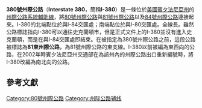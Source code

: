 {{Infobox US Road
|Name = 380號州際公路<br/>Interstate 380
|Shield = I-380.svg
|Map = I-380 (PA) map.svg
|Direction A = 南
|Direction B = 北
|System=州际公路系统
|From = [[File:I-80.svg|20px]][[I-80|I-80]]（{{link-en|唐克漢諾克鎮區 (賓夕法尼亞州)|Tunkhannock Township, Pennsylvania|唐克漢諾克鎮區}}）
|To = [[File:I-81.svg|20px]][[File:I-84.svg|20px]][[File:US_6.svg|20px]][[I-81|I-81]]／[[84号州际公路_(宾夕法尼亚州至马萨诸塞州)|I-84]]／[[美國國道6|US 6]]（[[敦摩爾_(賓夕法尼亞州)|敦摩爾]]）
|Junction = [[File:I-84.svg|20px]][[84号州际公路_(宾夕法尼亚州至马萨诸塞州)|I-84]]（{{link-en|埃爾姆赫斯特 (賓夕法尼亞州)|Elmhurst, Pennsylvania|埃爾姆赫斯特}}）
|Mile = 24.76
|LengthRef = <ref>[http://www.fhwa.dot.gov/reports/routefinder/table2.htm Route Log - Auxiliary Routes of the Eisenhower National System Of Interstate and Defense Highways - Table 2]</ref>
|Formed = 1973年<ref>[http://www.pahighways.com/interstates/I380.html Pennsylvania Highways - Interstate 380]</ref>
}}

'''380號州際公路'''（'''Interstate 380'''，簡稱'''I-380'''）是一條位於[[美國|美國]][[賓夕法尼亞州|賓夕法尼亞州]]的[[州際公路系統|州際公路系統]][[美國州際公路輔助線列表|輔助線]]，將[[80號州際公路|80號州際公路]]與[[81號州際公路|81號州際公路]]以及[[84号州际公路_(宾夕法尼亚州至马萨诸塞州)|84號州際公路]]連接起來。I-380的北端點位於{{link-en|埃爾姆赫斯特 (賓夕法尼亞州)|Elmhurst, Pennsylvania|埃爾姆赫斯特}}與I-84交匯處；南端點位於{{link-en|唐克漢諾克鎮區 (賓夕法尼亞州)|Tunkhannock Township, Pennsylvania|唐克漢諾克鎮區}}與I-80交匯處。全線長{{Convert|24.76|mi|km|1}}。雖然公路標誌指向I-380可以通往史克蘭頓市，但是正式文件上的I-380並沒有進入史克蘭頓，而是在與I-84交匯處即結束。在被指定為380號州際公路之前，這段公路被標誌為'''81東州際公路'''，為81號州際公路的東支線。I-380以前被編為東西向的公路，在2002年時賓夕法尼亞州交通部在為該州內的州際公路出口重新編號時，將I-380改編為南北向的公路。

== 參考文獻 ==
<div class="references-small">
<references />
</div>
{{80号州际公路及其辅助线}}

[[Category:80號州際公路|Category:80號州際公路]]
[[Category:州际公路辅线|Category:州际公路辅线]]